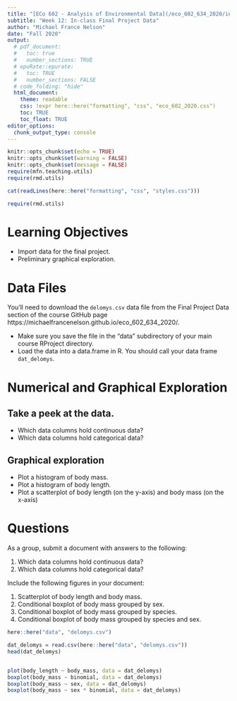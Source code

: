 ```yaml
---
title: "[ECo 602 - Analysis of Environmental Data](/eco_602_634_2020/index.html){target='_blank'}"
subtitle: "Week 12: In-class Final Project Data"
author: "Michael France Nelson"
date: "Fall 2020"
output:
  # pdf_document:
  #   toc: true
  #   number_sections: TRUE
  # epuRate::epurate:
  #   toc: TRUE
  #   number_sections: FALSE
  # code_folding: "hide"
  html_document:
    theme: readable
    css: !expr here::here("formatting", "css", "eco_602_2020.css")
    toc: TRUE
    toc_float: TRUE
editor_options: 
  chunk_output_type: console
---
```


```r
knitr::opts_chunk$set(echo = TRUE)
knitr::opts_chunk$set(warning = FALSE)
knitr::opts_chunk$set(message = FALSE)
require(mfn.teaching.utils)
require(rmd.utils)
```

```r
cat(readLines(here::here("formatting", "css", "styles.css")))
```

```r
require(rmd.utils)
```



# Learning Objectives

- Import data for the final project.
- Preliminary graphical exploration.



# Data Files

You'll need to download the `delomys.csv` data file from the Final Project Data section of the course GitHub page https://michaelfrancenelson.github.io/eco_602_634_2020/.

- Make sure you save the file in the "data" subdirectory of your main course RProject directory.
- Load the data into a data.frame in R.  You should call your data frame `dat_delomys`.



# Numerical and Graphical Exploration

## Take a peek at the data.
 
- Which data columns hold continuous data?
- Which data columns hold categorical data?


## Graphical exploration

- Plot a histogram of body mass.
- Plot a histogram of body length.
- Plot a scatterplot of body length (on the y-axis) and body mass (on the x-axis)


# Questions

As a group, submit a document with answers to the following:

1. Which data columns hold continuous data?
2. Which data columns hold categorical data?

Include the following figures in your document:

1. Scatterplot of body length and body mass.
2. Conditional boxplot of body mass grouped by sex.
3. Conditional boxplot of body mass grouped by species.
4. Conditional boxplot of body mass grouped by species and sex.



```r

here::here("data", "delomys.csv")

dat_delomys = read.csv(here::here("data", "delomys.csv"))
head(dat_delomys)


plot(body_length ~ body_mass, data = dat_delomys)
boxplot(body_mass ~ binomial, data = dat_delomys)
boxplot(body_mass ~ sex, data = dat_delomys)
boxplot(body_mass ~ sex * binomial, data = dat_delomys)



```

